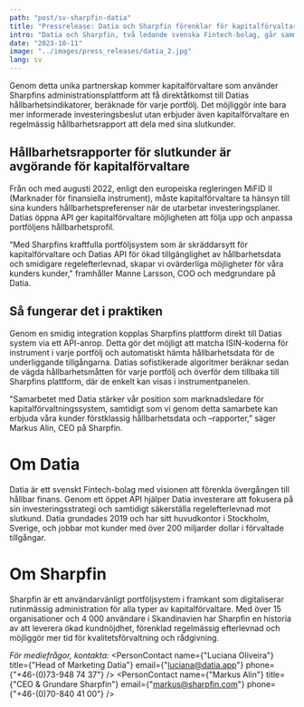 ```yaml
---
path: "post/sv-sharpfin-datia"
title: "Pressrelease: Datia och Sharpfin förenklar för kapitalförvaltare att säkerställa hållbarhetskrav  "
intro: "Datia och Sharpfin, två ledande svenska Fintech-bolag, går samman för att erbjuda kapitalförvaltare en ny dimension av hållbara investeringslösningar."
date: "2023-10-11"
image: "../images/press_releases/datia_2.jpg"
lang: sv
---
```


Genom detta unika partnerskap kommer kapitalförvaltare som använder Sharpfins administrationsplattform att få direktåtkomst till Datias hållbarhetsindikatorer, beräknade för varje portfölj. Det möjliggör inte bara mer informerade investeringsbeslut utan erbjuder även kapitalförvaltare en regelmässig hållbarhetsrapport att dela med sina slutkunder.

## Hållbarhetsrapporter för slutkunder är avgörande för kapitalförvaltare

Från och med augusti 2022, enligt den europeiska regleringen MiFID II (Marknader för finansiella instrument), måste kapitalförvaltare ta hänsyn till sina kunders hållbarhetspreferenser när de utarbetar investeringsplaner. Datias öppna API ger kapitalförvaltare möjligheten att följa upp och anpassa portföljens hållbarhetsprofil.

“Med Sharpfins kraftfulla portföljsystem som är skräddarsytt för kapitalförvaltare och Datias API för ökad tillgänglighet av hållbarhetsdata och smidigare regelefterlevnad, skapar vi ovärderliga möjligheter för våra kunders kunder," framhåller Manne Larsson, COO och medgrundare på Datia.

## Så fungerar det i praktiken

Genom en smidig integration kopplas Sharpfins plattform direkt till Datias system via ett API-anrop. Detta gör det möjligt att matcha ISIN-koderna för instrument i varje portfölj och automatiskt hämta hållbarhetsdata för de underliggande tillgångarna. Datias sofistikerade algoritmer beräknar sedan de vägda hållbarhetsmåtten för varje portfölj och överför dem tillbaka till Sharpfins plattform, där de enkelt kan visas i instrumentpanelen.

"Samarbetet med Datia stärker vår position som marknadsledare för kapitalförvaltningssystem, samtidigt som vi genom detta samarbete kan erbjuda våra kunder förstklassig hållbarhetsdata och –rapporter,” säger Markus Alin, CEO på Sharpfin.

# Om Datia
Datia är ett svenskt Fintech-bolag med visionen att förenkla övergången till hållbar finans. Genom ett öppet API hjälper Datia investerare att fokusera på sin investeringsstrategi och samtidigt säkerställa regelefterlevnad mot slutkund.
Datia grundades 2019 och har sitt huvudkontor i Stockholm, Sverige, och jobbar mot kunder med över 200 miljarder dollar i förvaltade tillgångar.

# Om Sharpfin
Sharpfin är ett användarvänligt portföljsystem i framkant som digitaliserar rutinmässig administration för alla typer av kapitalförvaltare. Med över 15 organisationer och 4 000 användare i Skandinavien har Sharpfin en historia av att leverera ökad kundnöjdhet, förenklad regelmässig efterlevnad och möjliggör mer tid för kvalitetsförvaltning och rådgivning.

_För mediefrågor, kontakta:_
<PersonContact name={"Luciana Oliveira"} title={"Head of Marketing Datia"} email={"luciana@datia.app"} phone={"+46-(0)73-948 74 37"} />
<PersonContact name={"Markus Alin"} title={"CEO & Grundare Sharpfin"} email={"markus@sharpfin.com"} phone={"+46-(0)70-840 41 00"} />
